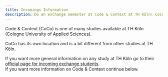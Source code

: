 ```yaml
---
title: Incomings Information
description: Do an exchange semester at Code & Context at TH Köln! CoCo incomings information page.
---
```


Code & Context (CoCo) is one of many studies available at TH Köln (Cologne University of Applied Sciences).

CoCo has its own location and is a bit different from other studies at TH Köln.

If you want more general information on any study at TH Köln go to their [official page for incoming exchange students](https://www.th-koeln.de/en/international_office/exchange-students_21380.php).  
If you want more information on Code & Context continue below.